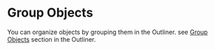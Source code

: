 # Group Objects

You can organize objects by grouping them in the Outliner.
see [Group Objects](./outliner#group-objects) section in the Outliner.






